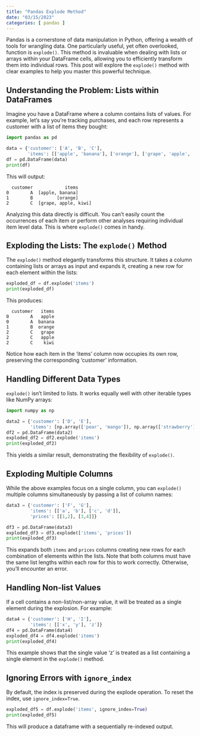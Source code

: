 ```yaml
---
title: "Pandas Explode Method"
date: "03/15/2023"
categories: [ pandas ]
---
```



Pandas is a cornerstone of data manipulation in Python, offering a wealth of tools for wrangling data.  One particularly useful, yet often overlooked, function is `explode()`. This method is invaluable when dealing with lists or arrays within your DataFrame cells, allowing you to efficiently transform them into individual rows.  This post will explore the `explode()` method with clear examples to help you master this powerful technique.


## Understanding the Problem: Lists within DataFrames

Imagine you have a DataFrame where a column contains lists of values.  For example, let's say you're tracking purchases, and each row represents a customer with a list of items they bought:

```python
import pandas as pd

data = {'customer': ['A', 'B', 'C'],
        'items': [['apple', 'banana'], ['orange'], ['grape', 'apple', 'kiwi']]}
df = pd.DataFrame(data)
print(df)
```

This will output:

```
  customer            items
0        A  [apple, banana]
1        B         [orange]
2        C  [grape, apple, kiwi]
```

Analyzing this data directly is difficult.  You can't easily count the occurrences of each item or perform other analyses requiring individual item level data. This is where `explode()` comes in handy.


## Exploding the Lists: The `explode()` Method

The `explode()` method elegantly transforms this structure.  It takes a column containing lists or arrays as input and expands it, creating a new row for each element within the lists:

```python
exploded_df = df.explode('items')
print(exploded_df)
```

This produces:

```
  customer   items
0        A   apple
0        A  banana
1        B  orange
2        C   grape
2        C   apple
2        C    kiwi
```

Notice how each item in the 'items' column now occupies its own row, preserving the corresponding 'customer' information.


## Handling Different Data Types

`explode()` isn't limited to lists. It works equally well with other iterable types like NumPy arrays:

```python
import numpy as np

data2 = {'customer': ['D', 'E'],
         'items': [np.array(['pear', 'mango']), np.array(['strawberry'])]}
df2 = pd.DataFrame(data2)
exploded_df2 = df2.explode('items')
print(exploded_df2)
```

This yields a similar result, demonstrating the flexibility of `explode()`.


## Exploding Multiple Columns

While the above examples focus on a single column,  you can `explode()` multiple columns simultaneously by passing a list of column names:

```python
data3 = {'customer': ['F', 'G'],
         'items': [['a', 'b'], ['c', 'd']],
         'prices': [[1,2], [3,4]]}

df3 = pd.DataFrame(data3)
exploded_df3 = df3.explode(['items', 'prices'])
print(exploded_df3)

```

This expands both `items` and `prices` columns creating new rows for each combination of elements within the lists.  Note that both columns must have the same list lengths within each row for this to work correctly.  Otherwise, you'll encounter an error.


##  Handling Non-list Values

If a cell contains a non-list/non-array value, it will be treated as a single element during the explosion. For example:


```python
data4 = {'customer': ['H', 'I'],
         'items': [['x', 'y'], 'z']}
df4 = pd.DataFrame(data4)
exploded_df4 = df4.explode('items')
print(exploded_df4)
```

This example shows that the single value 'z' is treated as a list containing a single element in the `explode()` method.


##  Ignoring Errors with `ignore_index`

By default, the index is preserved during the explode operation. To reset the index, use `ignore_index=True`.


```python
exploded_df5 = df.explode('items', ignore_index=True)
print(exploded_df5)
```

This will produce a dataframe with a sequentially re-indexed output.

